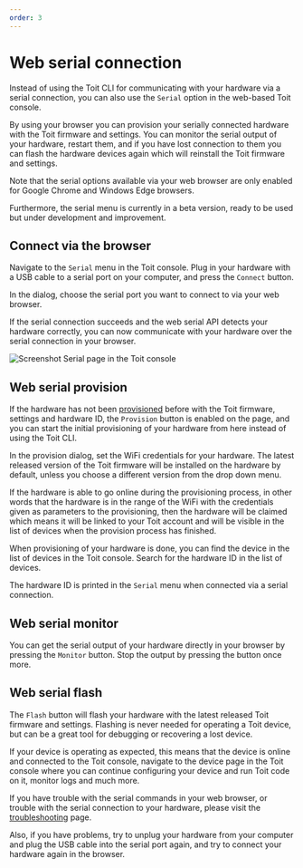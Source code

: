 ```yaml
---
order: 3
---
```



# Web serial connection

Instead of using the Toit CLI for communicating with your hardware via a serial connection, you can also use the
`Serial` option in the web-based Toit console.

By using your browser you can provision your serially connected hardware with the Toit firmware and settings. You can 
monitor the serial output of your hardware, restart them, and if you have lost connection to them you can flash the 
hardware devices again which will reinstall the Toit firmware and settings.

<Note type="warning">

Note that the serial options available via your web browser are only enabled for 
Google Chrome and Windows Edge browsers. 

Furthermore, the serial menu is currently in a beta version, ready to be used but under development and improvement.

</Note>

## Connect via the browser

Navigate to the `Serial` menu in the Toit console. Plug in your hardware with a USB cable to a serial port on your computer,
and press the `Connect` button. 

In the dialog, choose the serial port you want to connect to via your web browser. 

If the serial connection succeeds and the web serial API detects your hardware correctly, you can now communicate with 
your hardware over the serial connection in your browser. 

<img src={Serial} alt="Screenshot Serial page in the Toit console" />

## Web serial provision

If the hardware has not been [provisioned](../provision) before with the Toit firmware, settings and hardware ID, the `Provision` button 
is enabled on the page, and you can start the initial provisioning of your hardware from here instead of using the Toit CLI.

In the provision dialog, set the WiFi credentials for your hardware. The latest released version of the Toit firmware will be installed on the 
hardware by default, unless you choose a different version from the drop down menu.

If the hardware is able to go online during the provisioning process, in other words that the hardware is in the range of the 
WiFi with the credentials given as parameters to the provisioning, then the hardware will be claimed which means it will be linked to your Toit account and will be visible in the list of devices
when the provision process has finished. 

When provisioning of your hardware is done, you can find the device in the list of devices in the Toit console. Search for the hardware ID in the list of devices.

The hardware ID is printed in the `Serial` menu when connected via a serial connection.

## Web serial monitor

You can get the serial output of your hardware directly in your browser by pressing the `Monitor` button. Stop the output by pressing the button once more.

## Web serial flash

The `Flash` button will flash your hardware with the latest released Toit firmware and settings. Flashing is never needed for operating
a Toit device, but can be a great tool for debugging or recovering a lost device. 

If your device is operating as expected, this means that the device is online and connected to the Toit console, 
navigate to the device page in the Toit console where you can continue configuring your device and run Toit code on it, 
monitor logs and much more. 

<Note title="Trouble with web serial?">

If you have trouble with the serial commands in your web browser, or trouble with the serial connection to your hardware, 
please visit the [troubleshooting](../serialport) page. 

Also, if you have problems, try to unplug your hardware from your computer and plug the USB cable into the serial port again, 
and try to connect your hardware again in the browser.

</Note>